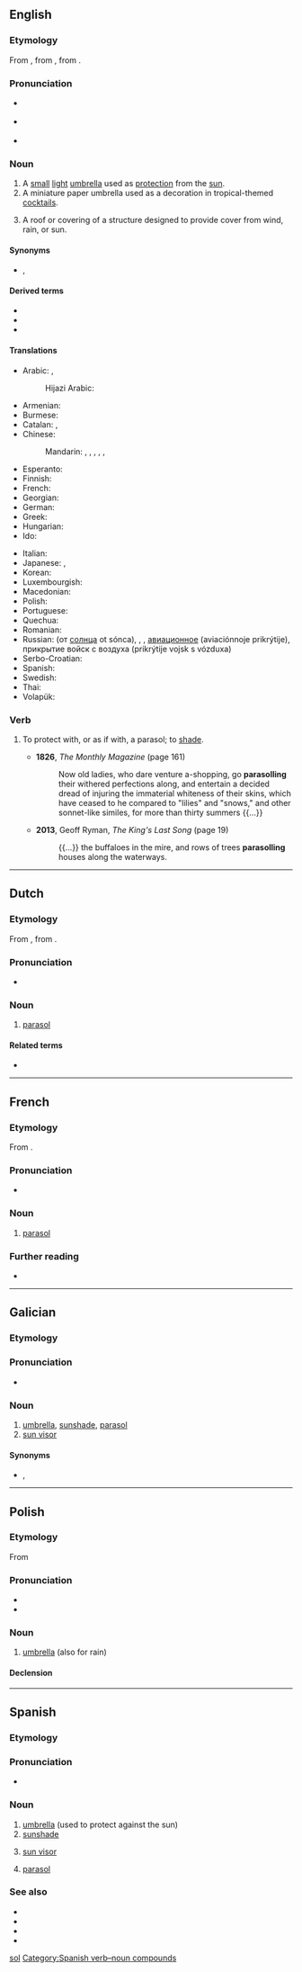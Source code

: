 {{also|Parasol|para-sol}}
==English==

===Etymology===
From {{etyl|fr|en}} {{m|fr|parasol}}, from {{etyl|it|en}} {{m|it|parasole}}, from {{prefix|para|t1=to shield|sole|t2=sun|lang=it|nocat=1}}.

===Pronunciation===
* {{a|UK}} {{IPA|/ˈpæɹəˌsɒl/|lang=en}}
* {{a|US}} {{IPA|/ˈpɛɹəˌsɑl/|lang=en}}
* {{audio|En-us-parasol.ogg|Audio (US)|lang=en}}

===Noun===
{{en-noun}}

# A [[small]] [[light]] [[umbrella]] used as [[protection]] from the [[sun]].
# A miniature paper umbrella used as a decoration in tropical-themed [[cocktail]]s.
# {{label|en|architecture}} A roof or covering of a structure designed to provide cover from wind, rain, or sun.

====Synonyms====
* {{sense|small light umbrella}} {{l|en|sunshade}}, {{l|en|umbrella}}

====Derived terms====
* {{l|en|parasol mushroom}}
* {{l|en|parasol tree}}
* {{l|en|parasol wing}}

====Translations====
{{trans-top|umbrella used as protection from the sun}}
* Arabic: {{t|ar|مَظَلَّة|f}}, {{t|ar|شَمْسِيَّة|f}}
*: Hijazi Arabic: {{t|acw|مَظَلَّة|f|tr=maẓalla|sc=Arab}}
* Armenian: {{t-needed|hy}}
* Burmese: {{t+|my|ထီး|sc=Mymr}}
* Catalan: {{t|ca|para-sol|m}}, {{t|ca|ombrel·la|f}}
* Chinese:
*: Mandarin: {{t+|cmn|遮陽傘|sc=Hani}}, {{t+|cmn|遮阳伞|tr=zhēyángsǎn|sc=Hani}}, {{t|cmn|太陽傘|sc=Hani}}, {{t|cmn|太阳伞|tr=tàiyángsǎn|sc=Hani}}, {{t+|cmn|陽傘|sc=Hani}}, {{t+|cmn|阳伞|tr=yángsǎn|sc=Hani}}
* Esperanto: {{t-needed|eo}}
* Finnish: {{t|fi|auringonvarjo}}
* French: {{t+|fr|ombrelle|f}}
* Georgian: {{t-needed|ka}}
* German: {{t+|de|Sonnenschirm|m}}
* Greek: {{t+|el|παρασόλ}}
* Hungarian: {{t+|hu|napernyő}}
* Ido: {{t+|io|parasuno}}
{{trans-mid}}
* Italian: {{t+|it|parasole|m}}
* Japanese: {{t|ja|日傘|tr=[[ひがさ]], higasa|sc=Jpan}}, {{t|ja|パラソル|tr=parasoru|sc=Jpan}}
* Korean: {{t+|ko|파라솔}}
* Luxembourgish: {{t+|lb|Sonneprabbeli|m}}
* Macedonian: {{t|mk|сонцобран|m}}
* Polish: {{t+|pl|parasol}}
* Portuguese: {{t|pt|sombrinha|f}}
* Quechua: {{t|qu|achiwa}}
* Romanian: {{t-needed|ro}}
* Russian: {{t+|ru|зо́нтик|m}} (от [[солнца]] ot sónca), <!--(obsolete)-->{{t+|ru|тент|m|tr=tɛnt}}, <!--(''[[aviation]]'')-->{{t+|ru|парасо́ль}}, <!--(military)-->[[авиационное]] {{t+|ru|прикры́тие|n}} (aviaciónnoje prikrýtije), прикрытие войск с воздуха (prikrýtije vojsk s vózduxa)
* Serbo-Croatian: {{t+|sh|sȕncobrān|m}}
* Spanish: {{t|es|parasol}}
* Swedish: {{t+|sv|parasoll|c}}
* Thai: {{t|th|ร่มกันแดด}}
* Volapük: {{t+|vo|solajelöm}}
{{trans-bottom}}

===Verb===
{{en-verb|pres_ptc2=parasolling|past2=parasolled}}

# {{lb|en|transitive}} To protect with, or as if with, a parasol; to [[shade]].
#* '''1826''', ''The Monthly Magazine'' (page 161)
#*: Now old ladies, who dare venture a-shopping, go '''parasolling''' their withered perfections along, and entertain a decided dread of injuring the immaterial whiteness of their skins, which have ceased to he compared to "lilies" and "snows," and other sonnet-like similes, for more than thirty summers {{...}}
#* '''2013''', Geoff Ryman, ''The King's Last Song'' (page 19)
#*: {{...}} the buffaloes in the mire, and rows of trees '''parasolling''' houses along the waterways.

----

==Dutch==

===Etymology===
From {{der|nl|fr|parasol}}, from {{der|nl|it|parasole}}.

===Pronunciation===
* {{audio|Nl-parasol.ogg|Audio|lang=nl}}

===Noun===
{{nl-noun|m|-s|pl2=-en|parasolletje}}

# [[#English|parasol]]

====Related terms====
* {{l|nl|paraplu}}

----

==French==

===Etymology===
From {{etyl|it|fr}} {{m|it|parasole}}.

===Pronunciation===
* {{IPA|/pa.ʁa.sɔl/|lang=fr}}

===Noun===
{{fr-noun|m}}

# [[#English|parasol]]

===Further reading===
* {{R:TLFi}}

[[Category:French words prefixed with para-|sol]]

----

==Galician==

===Etymology===
{{compound|parar|t1=to stop|sol|t2=sun|lang=gl}}

===Pronunciation===
* {{rhymes|ol|lang=gl}}

===Noun===
{{gl-noun|m}}

# [[umbrella]], [[sunshade]], [[parasol#English|parasol]] {{gloss|used to protect against the sun}}
# [[sun visor]]

====Synonyms====
* {{sense|sunshade}} {{l|gl|antuca|g=f}}, {{l|gl|catasol|g=m}}

----

==Polish==

===Etymology===
From {{etyl|it|pl}} {{m|it|parasole}}

===Pronunciation===
* {{pl-IPA}}
* {{audio|Pl-parasol.ogg|Audio|lang=pl}}

===Noun===
{{pl-noun|m-in}}

# [[umbrella]] (also for rain)

====Declension====
{{pl-decl-noun
|parasol|parasole
|parasola|parasoli
|parasolowi|parasolom
|parasol|parasole
|parasolem|parasolami
|parasolu|parasolach
|parasolu|parasole
}}

----

==Spanish==

===Etymology===
{{compound|parar|t1=to stop|sol|t2=sun|lang=es}}

===Pronunciation===
* {{rhymes|ol|lang=es}}

===Noun===
{{es-noun|m|parasoles}}

# [[umbrella]] (used to protect against the sun)
# [[sunshade]]
# {{label|es|automotive}} [[sun visor]]
# [[#English|parasol]]

===See also===
* {{l|es|parabrisas}}
* {{l|es|paraguas}}
* {{l|es|parachoques}}
* {{l|es|paracaídas}}

<!-- this one is verb + singular noun -->

[[Category:Spanish verb–noun compounds]]